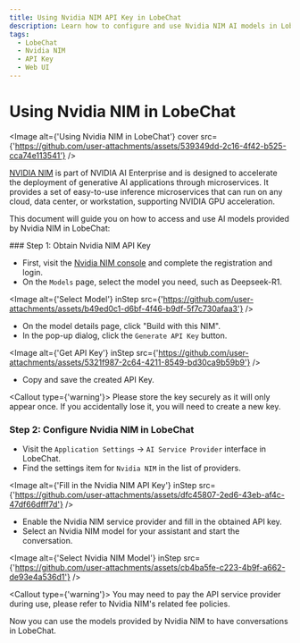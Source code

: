 ```yaml
---
title: Using Nvidia NIM API Key in LobeChat
description: Learn how to configure and use Nvidia NIM AI models in LobeChat, obtain an API key, and start a conversation.
tags:
  - LobeChat
  - Nvidia NIM
  - API Key
  - Web UI
---
```


# Using Nvidia NIM in LobeChat

<Image alt={'Using Nvidia NIM in LobeChat'} cover src={'https://github.com/user-attachments/assets/539349dd-2c16-4f42-b525-cca74e113541'} />

[NVIDIA NIM](https://developer.nvidia.com/nim) is part of NVIDIA AI Enterprise and is designed to accelerate the deployment of generative AI applications through microservices. It provides a set of easy-to-use inference microservices that can run on any cloud, data center, or workstation, supporting NVIDIA GPU acceleration.

This document will guide you on how to access and use AI models provided by Nvidia NIM in LobeChat:

<Steps>
  ### Step 1: Obtain Nvidia NIM API Key

  - First, visit the [Nvidia NIM console](https://build.nvidia.com/explore/discover) and complete the registration and login.
  - On the `Models` page, select the model you need, such as Deepseek-R1.

  <Image alt={'Select Model'} inStep src={'https://github.com/user-attachments/assets/b49ed0c1-d6bf-4f46-b9df-5f7c730afaa3'} />

  - On the model details page, click "Build with this NIM".
  - In the pop-up dialog, click the `Generate API Key` button.

  <Image alt={'Get API Key'} inStep src={'https://github.com/user-attachments/assets/5321f987-2c64-4211-8549-bd30ca9b59b9'} />

  - Copy and save the created API Key.

  <Callout type={'warning'}>
    Please store the key securely as it will only appear once. If you accidentally lose it, you will
    need to create a new key.
  </Callout>

  ### Step 2: Configure Nvidia NIM in LobeChat

  - Visit the `Application Settings` -> `AI Service Provider` interface in LobeChat.
  - Find the settings item for `Nvidia NIM` in the list of providers.

  <Image alt={'Fill in the Nvidia NIM API Key'} inStep src={'https://github.com/user-attachments/assets/dfc45807-2ed6-43eb-af4c-47df66dfff7d'} />

  - Enable the Nvidia NIM service provider and fill in the obtained API key.
  - Select an Nvidia NIM model for your assistant and start the conversation.

  <Image alt={'Select Nvidia NIM Model'} inStep src={'https://github.com/user-attachments/assets/cb4ba5fe-c223-4b9f-a662-de93e4a536d1'} />

  <Callout type={'warning'}>
    You may need to pay the API service provider during use, please refer to Nvidia NIM's related fee policies.
  </Callout>
</Steps>

Now you can use the models provided by Nvidia NIM to have conversations in LobeChat.
